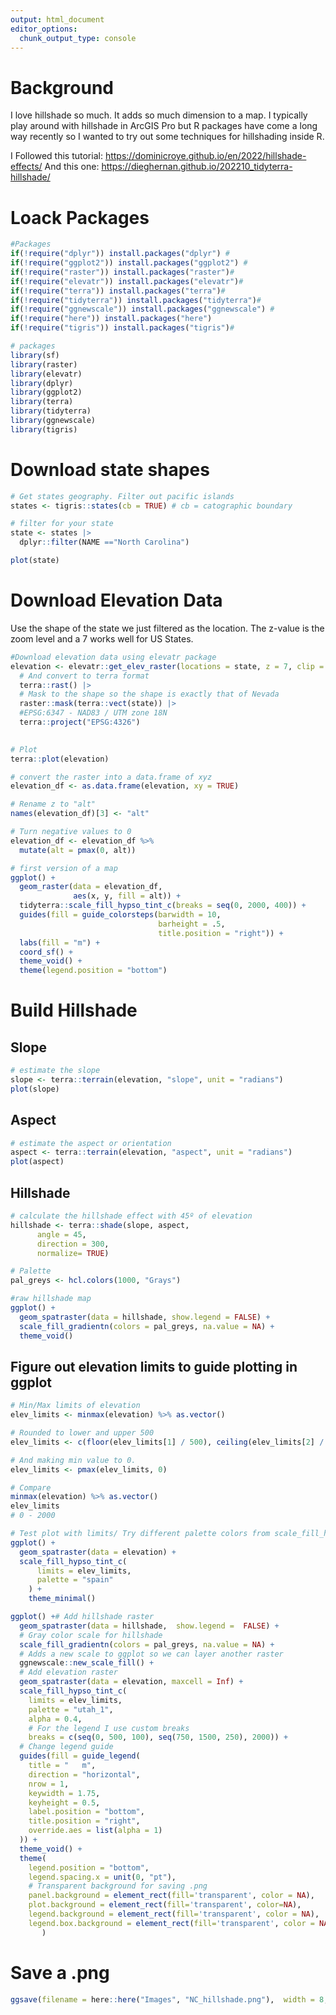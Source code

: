 ```yaml
---
output: html_document
editor_options: 
  chunk_output_type: console
---
```

# Background

I love hillshade so much. It adds so much dimension to a map. I typically play around with hillshade in ArcGIS Pro but R packages have come a long way recently so I wanted to try out some techniques for hillshading inside R. 

I Followed this tutorial: <https://dominicroye.github.io/en/2022/hillshade-effects/> And this one: <https://dieghernan.github.io/202210_tidyterra-hillshade/>

# Loack Packages
```r
#Packages
if(!require("dplyr")) install.packages("dplyr") #
if(!require("ggplot2")) install.packages("ggplot2") #
if(!require("raster")) install.packages("raster")#
if(!require("elevatr")) install.packages("elevatr")#
if(!require("terra")) install.packages("terra")#
if(!require("tidyterra")) install.packages("tidyterra")#
if(!require("ggnewscale")) install.packages("ggnewscale") #
if(!require("here")) install.packages("here")
if(!require("tigris")) install.packages("tigris")#

# packages
library(sf)
library(raster)
library(elevatr)
library(dplyr)
library(ggplot2)
library(terra)
library(tidyterra)
library(ggnewscale)
library(tigris)
```

# Download state shapes
```r
# Get states geography. Filter out pacific islands
states <- tigris::states(cb = TRUE) # cb = catographic boundary
```

```r
# filter for your state
state <- states |>
  dplyr::filter(NAME =="North Carolina")

plot(state)
```

# Download Elevation Data

Use the shape of the state we just filtered as the location. The z-value is the zoom level and a 7 works well for US States.

```r
#Download elevation data using elevatr package
elevation <- elevatr::get_elev_raster(locations = state, z = 7, clip = "bbox") |>
  # And convert to terra format
  terra::rast() |>
  # Mask to the shape so the shape is exactly that of Nevada
  raster::mask(terra::vect(state)) |>
  #EPSG:6347 - NAD83 / UTM zone 18N
  terra::project("EPSG:4326")
  

# Plot
terra::plot(elevation)
```

```r
# convert the raster into a data.frame of xyz
elevation_df <- as.data.frame(elevation, xy = TRUE)

# Rename z to "alt"
names(elevation_df)[3] <- "alt"

# Turn negative values to 0
elevation_df <- elevation_df %>%
  mutate(alt = pmax(0, alt))

# first version of a map
ggplot() +
  geom_raster(data = elevation_df,
              aes(x, y, fill = alt)) +
  tidyterra::scale_fill_hypso_tint_c(breaks = seq(0, 2000, 400)) +
  guides(fill = guide_colorsteps(barwidth = 10,
                                 barheight = .5,
                                 title.position = "right")) +
  labs(fill = "m") +
  coord_sf() +
  theme_void() +
  theme(legend.position = "bottom")
```

# Build Hillshade
## Slope
```r
# estimate the slope
slope <- terra::terrain(elevation, "slope", unit = "radians")
plot(slope)
```

## Aspect
```r
# estimate the aspect or orientation
aspect <- terra::terrain(elevation, "aspect", unit = "radians")
plot(aspect)
```

## Hillshade
```r
# calculate the hillshade effect with 45º of elevation
hillshade <- terra::shade(slope, aspect, 
      angle = 45, 
      direction = 300,
      normalize= TRUE)

# Palette
pal_greys <- hcl.colors(1000, "Grays")

#raw hillshade map 
ggplot() +
  geom_spatraster(data = hillshade, show.legend = FALSE) +
  scale_fill_gradientn(colors = pal_greys, na.value = NA) +
  theme_void() 
```

## Figure out elevation limits to guide plotting in ggplot
```r

# Min/Max limits of elevation
elev_limits <- minmax(elevation) %>% as.vector()

# Rounded to lower and upper 500
elev_limits <- c(floor(elev_limits[1] / 500), ceiling(elev_limits[2] / 500)) * 500

# And making min value to 0.
elev_limits <- pmax(elev_limits, 0)

# Compare
minmax(elevation) %>% as.vector()
elev_limits
# 0 - 2000

# Test plot with limits/ Try different palette colors from scale_fill_hypso_tint(). Palette colors are available here: https://dieghernan.github.io/tidyterra/reference/scale_hypso.html
ggplot() +
  geom_spatraster(data = elevation) +
  scale_fill_hypso_tint_c(
      limits = elev_limits,
      palette = "spain"
    ) +
    theme_minimal()
```

```r
ggplot() +# Add hillshade raster
  geom_spatraster(data = hillshade,  show.legend =  FALSE) +
  # Gray color scale for hillshade
  scale_fill_gradientn(colors = pal_greys, na.value = NA) +
  # Adds a new scale to ggplot so we can layer another raster
  ggnewscale::new_scale_fill() +
  # Add elevation raster
  geom_spatraster(data = elevation, maxcell = Inf) +
  scale_fill_hypso_tint_c(
    limits = elev_limits,
    palette = "utah_1",
    alpha = 0.4,
    # For the legend I use custom breaks
    breaks = c(seq(0, 500, 100), seq(750, 1500, 250), 2000)) +
  # Change legend guide
  guides(fill = guide_legend(
    title = "   m",
    direction = "horizontal",
    nrow = 1,
    keywidth = 1.75,
    keyheight = 0.5,
    label.position = "bottom",
    title.position = "right",
    override.aes = list(alpha = 1)
  )) +
  theme_void() +
  theme(
    legend.position = "bottom",
    legend.spacing.x = unit(0, "pt"),
    # Transparent background for saving .png
    panel.background = element_rect(fill='transparent', color = NA),
    plot.background = element_rect(fill='transparent', color=NA),
    legend.background = element_rect(fill='transparent', color = NA),
    legend.box.background = element_rect(fill='transparent', color = NA)
       )
```

# Save a .png
```r
ggsave(filename = here::here("Images", "NC_hillshade.png"),  width = 8, height = 6, dpi = 600, device = "png")
```
